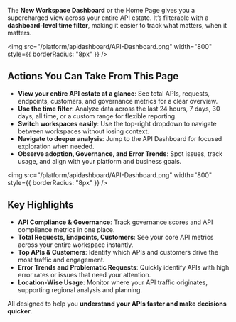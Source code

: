 The **New Workspace Dashboard** or the Home Page gives you a supercharged view across your entire API estate. It’s filterable with a **dashboard-level time filter**, making it easier to track what matters, when it matters.

<img
    src="/platform/apidashboard/API-Dashboard.png"
    width="800"
    style={{ borderRadius: "8px" }}
  />

## Actions You Can Take From This Page
- **View your entire API estate at a glance**: See total APIs, requests, endpoints, customers, and governance metrics for a clear overview.
- **Use the time filter**: Analyze data across the last 24 hours, 7 days, 30 days, all time, or a custom range for flexible reporting.
- **Switch workspaces easily**: Use the top-right dropdown to navigate between workspaces without losing context.
- **Navigate to deeper analysis**: Jump to the API Dashboard for focused exploration when needed.
- **Observe adoption, Governance, and Error Trends**: Spot issues, track usage, and align with your platform and business goals.

<img
    src="/platform/apidashboard/API-Dashboard.png"
    width="800"
    style={{ borderRadius: "8px" }}
  />

## Key Highlights
- **API Compliance & Governance**: Track governance scores and API compliance metrics in one place.
- **Total Requests, Endpoints, Customers**: See your core API metrics across your entire workspace instantly.
- **Top APIs & Customers**: Identify which APIs and customers drive the most traffic and engagement.
- **Error Trends and Problematic Requests**: Quickly identify APIs with high error rates or issues that need your attention.
- **Location-Wise Usage**: Monitor where your API traffic originates, supporting regional analysis and planning.


All designed to help you **understand your APIs faster and make decisions quicker**.
